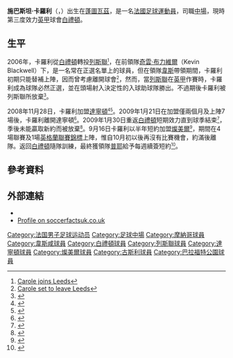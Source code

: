 {{noteta|G1=足球|G2=列斯聯|G3=FAcup
|1=zh-hans:特兰米尔; zh-hk:燦美爾;
|2=zh-hans:布莱顿; zh-hk:白禮頓;
}}
{{Football player infobox
| playername =施巴斯坦·卡羅利<br />''Sébastien Carole''
| image =
| fullname = Sébastien Carole
| nickname = 
| dateofbirth = {{birth date and age|1982|9|8}} 
| cityofbirth = [[蓬圖瓦茲|蓬圖瓦茲]]
| countryofbirth = [[法國|法國]]
| height = {{height|m=1.7}}
| currentclub = [[布莱顿足球俱乐部|白禮頓]] 
| clubnumber = 21
| position = [[中場|中場]]
| years = 2002-05<br>2004<br>2004-05<br>2005-06<br>2006-08<br>2008-09<br>2009<br>2009-10<br>2010
| clubs = [[摩纳哥足球俱乐部|摩納哥]]<br>→ [[韋斯咸|韋斯咸]]<br>→ [[夏托魯|夏托魯]]<br>[[布莱顿足球俱乐部|白禮頓]]<br>[[列斯聯|列斯聯]]<br>[[达灵顿足球俱乐部|達寧頓]]<br>[[布莱顿足球俱乐部|白禮頓]]<br>[[特兰米尔流浪者足球俱乐部|燦美爾]]<br>[[布莱顿足球俱乐部|白禮頓]]
| caps(goals) = {{0}}8 (1)<br>{{0}}1 (0)<br>{{0}}9 (1)<br>40 (2)<br>41 (3) <br>{{0}}6 (0)<br />12 (0)<br>{{0}}4 (0)<br>{{0}}0 (0)
| pcupdate = 2010年1月13日 (三) 02:08 (UTC)
}}
'''施巴斯坦·卡羅利'''（{{lang-fr|'''Sébastien Carole'''}}，{{bd|1982年|9月8日|catIdx=C}}）出生在[[蓬圖瓦茲|蓬圖瓦茲]]，是一名[[法國|法國]][[足球|足球]][[運動員|運動員]]，司職[[中場|中場]]，現時第三度效力[[英甲|英甲]]球會[[布莱顿足球俱乐部|白禮頓]]。

==生平==
2006年，卡羅利從[[白禮頓|白禮頓]]轉投[[列斯聯|列斯聯]]<small><ref>[http://home.skysports.com/list.aspx?hlid=400895&plid=12655&clid=2&cpid=10 Carole joins Leeds]</ref></small>，在前領隊[[奇雲·布力維爾|奇雲·布力維爾]]（Kevin Blackwell）下，是一名常在正選名單上的球員，但在領隊[[韋斯|韋斯]]帶領期間，卡羅利初期只能替補上陣，因而曾考慮離開球會<small><ref>[http://www.leedstoday.net/ViewArticle2.aspx?SectionID=46&ArticleID=1893312 Carole set to leave Leeds]{{Dead link|date=2019年4月 |bot=InternetArchiveBot |fix-attempted=yes }}</ref></small>，然而，當[[列斯聯|列斯聯]]在[[英甲|英甲]]作賽時，卡羅利成為球隊必然正選，並在頭場射入決定性的入球助球隊勝出。不過期後卡羅利被列斯聯所放棄<small><ref>{{Cite web |url=http://news.bbc.co.uk/sport2/hi/football/teams/l/leeds_united/7592702.stm |title=Winger Carole released by Leeds |access-date=2008-11-30 |archive-date=2016-03-07 |archive-url=https://web.archive.org/web/20160307193639/http://news.bbc.co.uk/sport2/hi/football/teams/l/leeds_united/7592702.stm |dead-url=no }}</ref></small>。

2008年11月28日，卡羅利加盟[[达灵顿足球俱乐部|達寧頓]]<small><ref>{{cite news
|url=http://www.thetelegraphandargus.co.uk/sportbcfc/sportbcfcheadlines/3867045.Former_Leeds_player_training_with_City/
|title=Former Leeds player training with City
|date=2008-11-21
|accessdate=2008-11-21
|publisher=Telegraph & Argus}}</ref><ref>{{cite news
|url=http://www.thenorthernecho.co.uk/sport/3934686.Darlington_make_another_signing/
|title=Darlington make another signing
|date=2008-11-28
|accessdate=2008-11-28
|publisher=The Northern Echo
|archive-date=2019-01-09
|archive-url=https://web.archive.org/web/20190109110759/https://www.thenorthernecho.co.uk/sport/3934686.Darlington_make_another_signing/
|dead-url=no
}}</ref></small>。2009年1月21日在加盟僅兩個月及上陣7場後，卡羅利離開達寧頓<small><ref>{{cite news
|url=http://news.bbc.co.uk/sport2/hi/football/teams/d/darlington/7843147.stm
|title=Winger Carole departs Darlington
|date=2009-01-21
|accessdate=2009-01-23
|publisher=[[BBC|BBC]] Sport
|archive-date=2019-04-14
|archive-url=https://web.archive.org/web/20190414082555/http://news.bbc.co.uk/sport2/hi/football/teams/d/darlington/7843147.stm
|dead-url=no
}}</ref></small>。2009年1月30日重返[[布莱顿足球俱乐部|白禮頓]]短期效力直到球季結束<small><ref>{{cite news |url=http://news.bbc.co.uk/sport2/hi/football/teams/b/brighton/7860483.stm |title=Brighton sign Andrew and Carole |publisher=[[BBC|BBC]] Sport |date=2009-01-30 |accessdate=2009-02-11 |archive-date=2018-01-07 |archive-url=https://web.archive.org/web/20180107121247/http://news.bbc.co.uk/sport2/hi/football/teams/b/brighton/7860483.stm |dead-url=no }}{{en}}</ref></small>，季後未能贏取新約而被放棄<small><ref>{{cite news
|language=en
|url=http://news.bbc.co.uk/sport2/hi/football/teams/b/brighton/8046243.stm
|title=Fourteen let go in Brighton cull
|date=2009-05-12
|accessdate=2009-05-13
|publisher=[[BBC|BBC]] Sport
|archive-date=2017-07-11
|archive-url=https://web.archive.org/web/20170711183752/http://news.bbc.co.uk/sport2/hi/football/teams/b/brighton/8046243.stm
|dead-url=no
}}</ref></small>。9月16日卡羅利以半年短約加盟[[特兰米尔流浪者足球俱乐部|燦美爾]]<small><ref>{{cite news |language=en |url=http://www.skysports.com/story/0,19528,11095_5563601,00.html |title=Tranmere confirm Carole deal |publisher=Sky Sports |date=2009-09-16 |accessdate=2009-12-23 |archive-date=2016-03-08 |archive-url=https://web.archive.org/web/20160308032221/http://www.skysports.com/story/0,19528,11095_5563601,00.html |dead-url=no }}</ref></small>，期間在4場聯賽及1場[[英格蘭聯賽錦標|英格蘭聯賽錦標]]上陣，惟自10月初以後再沒有比賽機會，約滿後離隊。返回[[布莱顿足球俱乐部|白禮頓]]隨隊訓練，最終獲領隊[[古斯塔沃·普耶|普耶]]給予每週續簽短約<small><ref>{{cite news |language=en |url=http://www.skysports.com/story/0,19528,12875_5854134,00.html |title=Seagulls extend Hoyte deal |publisher=Sky Sports |date=2010-01-12 |accessdate=2010-01-13 |archive-date=2010-01-15 |archive-url=https://web.archive.org/web/20100115083629/http://www.skysports.com/story/0,19528,12875_5854134,00.html |dead-url=no }}</ref></small>。

==參考資料==
{{reflist}}

==外部連結==
*{{soccerbase|id=30472|name=卡羅利}}
*[https://web.archive.org/web/20071019062714/http://www.soccerfactsuk.co.uk/player_details.php?playerid=1427 Profile on soccerfactsuk.co.uk]

{{DEFAULTSORT:Carole, Sebastien}}
[[Category:法国男子足球运动员|Category:法国男子足球运动员]]
[[Category:足球中場|Category:足球中場]]
[[Category:摩納哥球員|Category:摩納哥球員]]
[[Category:韋斯咸球員|Category:韋斯咸球員]]
[[Category:白禮頓球員|Category:白禮頓球員]]
[[Category:列斯聯球員|Category:列斯聯球員]]
[[Category:達寧頓球員|Category:達寧頓球員]]
[[Category:燦美爾球員|Category:燦美爾球員]]
[[Category:古斯利球員|Category:古斯利球員]]
[[Category:巴拉福特公園球員|Category:巴拉福特公園球員]]